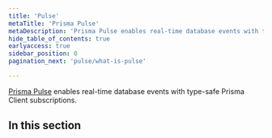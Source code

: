 ```yaml
---
title: 'Pulse'
metaTitle: 'Prisma Pulse'
metaDescription: 'Prisma Pulse enables real-time database events with type-safe Prisma Client subscriptions.'
hide_table_of_contents: true
earlyaccess: true
sidebar_position: 0
pagination_next: 'pulse/what-is-pulse'

---
```


<TopBlock title={frontMatter.title}>

[Prisma Pulse](https://www.prisma.io/data-platform/pulse) enables real-time database events with type-safe Prisma Client subscriptions.

</TopBlock>

## In this section

<Subsections depth="3" />